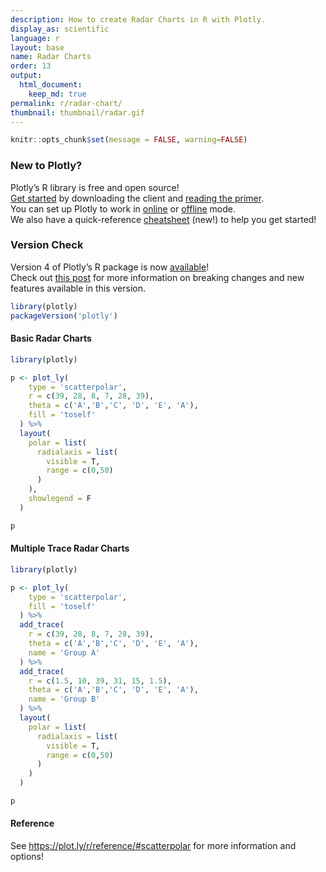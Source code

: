 ```yaml
---
description: How to create Radar Charts in R with Plotly.
display_as: scientific
language: r
layout: base
name: Radar Charts
order: 13
output:
  html_document:
    keep_md: true
permalink: r/radar-chart/
thumbnail: thumbnail/radar.gif
---
```


```r
knitr::opts_chunk$set(message = FALSE, warning=FALSE)
```

### New to Plotly?

Plotly's R library is free and open source!<br>
[Get started](https://plot.ly/r/getting-started/) by downloading the client and [reading the primer](https://plot.ly/r/getting-started/).<br>
You can set up Plotly to work in [online](https://plot.ly/r/getting-started/#hosting-graphs-in-your-online-plotly-account) or [offline](https://plot.ly/r/offline/) mode.<br>
We also have a quick-reference [cheatsheet](https://images.plot.ly/plotly-documentation/images/r_cheat_sheet.pdf) (new!) to help you get started!

### Version Check

Version 4 of Plotly's R package is now [available](https://plot.ly/r/getting-started/#installation)!<br>
Check out [this post](http://moderndata.plot.ly/upgrading-to-plotly-4-0-and-above/) for more information on breaking changes and new features available in this version.

```r
library(plotly)
packageVersion('plotly')
```

#### Basic Radar Charts

```r
library(plotly)

p <- plot_ly(
    type = 'scatterpolar',
    r = c(39, 28, 8, 7, 28, 39),
    theta = c('A','B','C', 'D', 'E', 'A'),
    fill = 'toself'
  ) %>%
  layout(
    polar = list(
      radialaxis = list(
        visible = T,
        range = c(0,50)
      )
    ),
    showlegend = F
  )

p
```

#### Multiple Trace Radar Charts

```r
library(plotly)

p <- plot_ly(
    type = 'scatterpolar',
    fill = 'toself'
  ) %>%
  add_trace(
    r = c(39, 28, 8, 7, 28, 39),
    theta = c('A','B','C', 'D', 'E', 'A'),
    name = 'Group A'
  ) %>%
  add_trace(
    r = c(1.5, 10, 39, 31, 15, 1.5),
    theta = c('A','B','C', 'D', 'E', 'A'),
    name = 'Group B'
  ) %>%
  layout(
    polar = list(
      radialaxis = list(
        visible = T,
        range = c(0,50)
      )
    )
  )

p
```

#### Reference

See [https://plot.ly/r/reference/#scatterpolar](https://plot.ly/r/reference/#scatterpolar) for more information and options!
